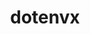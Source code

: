 ---
title: "dotenvx"
sidebarTitle: "dotenvx"
description: "A dotenvx for Trigger.dev."
icon: "d"
---